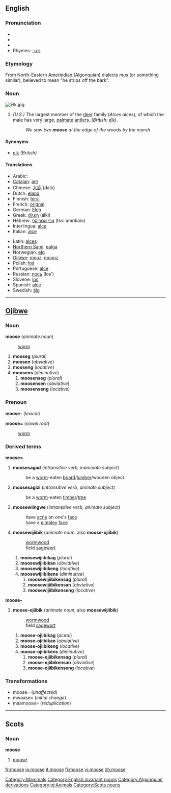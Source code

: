 {{wikipedia}}
==English==
===Pronunciation===
*{{AHD|moo͞s}}
*{{IPA|/muːs/}}
*{{SAMPA|/mu:s/}}
*Rhymes: [[Rhymes:English:-uːs|-uːs]]

===Etymology===
From North-Eastern [[Amerindian]] (Algonquian) dialects ''mus'' (or something similar), believed to mean "he strips off the bark".

===Noun===
[[Image:Elk.jpg|thumbnail|right]]
{{en-noun|moose}}

#''(U.S.)'' The largest member of the [[deer]] family (''Alces alces''), of which the male has very large, [[palmate]] [[antler]]s. ''(British:'' [[elk]]).
#:''We saw two '''moose''' at the edge of the woods by the marsh''.

====Synonyms====
*[[elk]] ''(British)''

====Translations====
{{top}}
*Arabic: {{ARchar|[[موظ]]}} {{Unicode|(al-mu:ʐ)}} {{m}}
*[[Catalan]]: [[ant#Catalan|ant]] {{m}}
*Chinese: [[大鹿]] (dàlù)
*Dutch: [[eland#Dutch|eland]] {{m}} 
*Finnish: [[hirvi]]
*French: [[orignal#French|orignal]] {{m}}
*German: [[Elch]] {{m}}
*Greek: [[άλκη]] (álki) {{f}}
*Hebrew: [[צבי אמריקני]] (tsvi amrikani) {{m}}
*Interlingua: [[alce]]
*Italian: [[alce]]
{{mid}}
*Latin: [[alces]] {{f}}
*[[Northern Sami]]: [[ealga]]
*Norwegian: [[elg]] {{m}}
*[[Ojibwe]]: [[mooz]], [[moonz]]
*Polish: [[łoś]] {{m}}
*Portuguese: [[alce]] {{m}}
*Russian: [[лось]] (los’) {{m}}
*Slovene: [[los#Slovenian|los]] {{m}}
*Spanish: [[alce#Spanish|alce]] {{m}}
*Swedish: [[älg]] {{c}}
{{bottom}}

----

==[[Ojibwe]]==
===Noun===
'''moose''' (''animate noun'')
: [[worm]]
#'''mooseg''' (''plural'')
#'''moosen''' (''obviative'')
#'''mooseng''' (''locative'')
#'''moosens''' (''diminutive'')
##'''moosenseg''' (''plural'')
##'''moosensen''' (''obviative'')
##'''moosenseng''' (''locative'')

===Prenoun===
'''moose-''' (''lexical'')

'''moose=''' (''vowel root'')
: [[worm]]

===Derived terms===
'''moose='''
#'''moosesagad''' (''intransitive verb, inanimate subject'')
#:be a [[worm]]-eaten [[board]]/[[lumber]]/wooden object
#'''moosesagizi''' (''intransitive verb, animate subject'')
#:be a [[worm]]-eaten [[timber]]/[[tree]]
#'''moosewiingwe''' (''intransitive verb, animate subject'')
#:have [[acne]] on one's [[face]]
#:have a [[pimple]]y [[face]]
#'''moosewijiibik''' (''animate noun'', also '''moose-ojiibik''')
#:[[wormwood]]
#:field [[sagewort]]
##'''moosewijiibikag''' (''plural'')
##'''moosewijiibikan''' (''obviative'')
##'''moosewijiibikeng''' (''locative'')
##'''moosewijiibikens''' (''diminutive'')
###'''moosewijiibikensag''' (''plural'')
###'''moosewijiibikensan''' (''obviative'')
###'''moosewijiibikenseng''' (''locative'')

'''moose-'''
#'''moose-ojiibik''' (''animate noun'', also '''moosewijiibik''')
#:[[wormwood]]
#:field [[sagewort]]
##'''moose-ojiibikag''' (''plural'')
##'''moose-ojiibikan''' (''obviative'')
##'''moose-ojiibikeng''' (''locative'')
##'''moose-ojiibikens''' (''diminutive'')
###'''moose-ojiibikensag''' (''plural'')
###'''moose-ojiibikensan''' (''obviative'')
###'''moose-ojiibikenseng''' (''locative'')

===Transformations===
*moose= (''unaffected'')
*mwaase= (''initial change'')
*maamoose= (''reduplication'')

----

==Scots==
===Noun===
'''moose'''

# [[mouse]].

[[Category:Mammals]]
[[Category:English invariant nouns]]
[[Category:Algonquian derivations]]
[[Category:oj:Animals]]
[[Category:Scots nouns]]

[[fr:moose]]
[[io:moose]]
[[it:moose]]
[[fi:moose]]
[[vi:moose]]
[[zh:moose]]